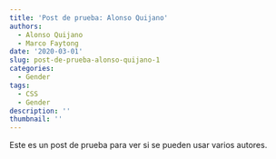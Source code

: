 ```yaml
---
title: 'Post de prueba: Alonso Quijano'
authors: 
  - Alonso Quijano
  - Marco Faytong
date: '2020-03-01'
slug: post-de-prueba-alonso-quijano-1
categories:
  - Gender
tags:
  - CSS
  - Gender
description: ''
thumbnail: ''
---
```

Este es un post de prueba para ver si se pueden usar varios autores.